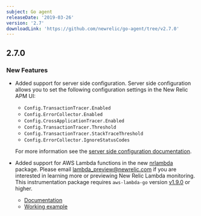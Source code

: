 ```yaml
---
subject: Go agent
releaseDate: '2019-03-26'
version: '2.7'
downloadLink: 'https://github.com/newrelic/go-agent/tree/v2.7.0'
---
```


## 2.7.0

### New Features

* Added support for server side configuration. Server side configuration allows you to set the following configuration settings in the New Relic APM UI:

  * `Config.TransactionTracer.Enabled`
  * `Config.ErrorCollector.Enabled`
  * `Config.CrossApplicationTracer.Enabled`
  * `Config.TransactionTracer.Threshold`
  * `Config.TransactionTracer.StackTraceThreshold`
  * `Config.ErrorCollector.IgnoreStatusCodes`

  For more information see the [server side configuration documentation](/docs/agents/manage-apm-agents/configuration/server-side-agent-configuration).
* Added support for AWS Lambda functions in the new [nrlambda](https://github.com/newrelic/go-agent/tree/master/_integrations/nrlambda) package. Please email [lambda_preview@newrelic.com](mailto:lambda_preview@newrelic.com) if you are interested in learning more or previewing New Relic Lambda monitoring. This instrumentation package requires `aws-lambda-go` version [v1.9.0](https://github.com/aws/aws-lambda-go/releases) or higher.

  * [Documentation](https://godoc.org/github.com/newrelic/go-agent/_integrations/nrlambda)
  * [Working example](https://github.com/newrelic/go-agent/blob/master/_integrations/nrlambda/example/main.go)
